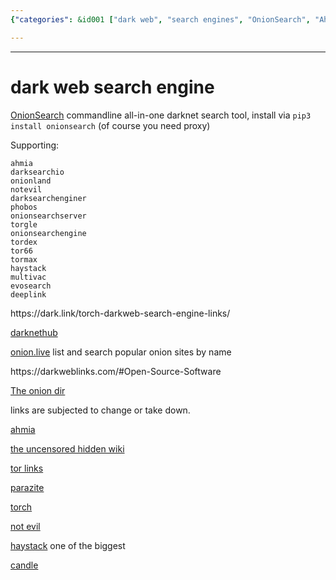 ```yaml
---
{"categories": &id001 ["dark web", "search engines", "OnionSearch", "Ahmia", "Darksearchio", "haystack.onion", "gjobqjj7wyczbqie.onion"], "category": "Dark Web", "date": "2022-09-24 16:45:35", "description": "Dark Web Search Engines: Tools like OnionSearch, Ahmia, and Darksearchio allow access to various darknet search engines such as haystack.onion and gjobqjj7wyczbqie.onion. These search engines provide a way to navigate and find information on the dark web, which is often used for illicit activities and anonymous communication.", "tags": *id001, "title": "dark web search engine"}

---
```


------

# dark web search engine

[OnionSearch](https://github.com/megadose/OnionSearch) commandline all-in-one darknet search tool, install via `pip3 install onionsearch` (of course you need proxy)

Supporting:

```
ahmia
darksearchio
onionland
notevil
darksearchenginer
phobos
onionsearchserver
torgle
onionsearchengine
tordex
tor66
tormax
haystack
multivac
evosearch
deeplink
```

https://dark.link/torch-darkweb-search-engine-links/

[darknethub](https://darknethub.net)

[onion.live](https://onion.live) list and search popular onion sites by name

https://darkweblinks.com/#Open-Source-Software

[The onion dir](tfcw5fa2m66hxcbcg2lro7yzpstq2ioewysrv7u6iz5n26zysj6pqzid)

links are subjected to change or take down.

[ahmia](http://msydqstlz2kzerdg.onion/)

[the uncensored hidden wiki](http://zqktlwi4fecvo6ri.onion/wiki/index.php/Main_Page/)

[tor links](http://torlinkbgs6aabns.onion/)

[parazite](http://kpynyvym6xqi7wz2.onion/)

[torch](http://torchdeedp3i2jigzjdmfpn5ttjhthh5wbmda2rr3jvqjg5p77c54dqd.onion/)

[not evil](http://hss3uro2hsxfogfq.onion/)

[haystack](http://haystakvxad7wbk5.onion/) one of the biggest

[candle](http://gjobqjj7wyczbqie.onion/)

